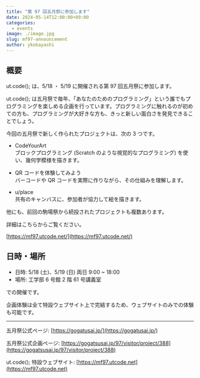 ```yaml
---
title: "第 97 回五月祭に参加します"
date: 2024-05-14T12:00:00+09:00
categories:
  - events
image: ./image.jpg
slug: mf97-announcement
author: ykobayashi
---
```


## 概要

ut.code(); は、5/18 ・ 5/19 に開催される第 97 回五月祭に参加します。

ut.code(); は五月祭で毎年、「あなたのためのプログラミング」という誰でもプログラミングを楽しめる企画を行っています。プログラミングに触れるのが初めての方も、プログラミングが大好きな方も、きっと新しい面白さを発見できることでしょう。

今回の五月祭で新しく作られたプロジェクトは、次の 3 つです。

- CodeYourArt  
  ブロックプログラミング (Scratch のような視覚的なプログラミング) を使い、幾何学模様を描きます。

- QR コードを体験してみよう  
  バーコードや QR コードを実際に作りながら、その仕組みを理解します。

- u/place  
  共有のキャンバスに、参加者が協力して絵を描きます。

他にも、前回の駒場祭から続投されたプロジェクトも複数あります。

詳細はこちらからご覧ください。

[https://mf97.utcode.net/](https://mf97.utcode.net/)

## 日時・場所

- 日時: 5/18 (土)、5/19 (日) 両日 9:00 ~ 18:00
- 場所: 工学部 6 号館 2 階 61 号講義室

での開催です。

企画体験は全て特設ウェブサイト上で完結するため、ウェブサイトのみでの体験も可能です。

---

五月祭公式ページ: [https://gogatusai.jp/](https://gogatusai.jp/)

五月祭公式企画ページ: [https://gogatsusai.jp/97/visitor/project/388](https://gogatsusai.jp/97/visitor/project/388)

ut.code(); 特設ウェブサイト: [https://mf97.utcode.net](https://mf97.utcode.net)
